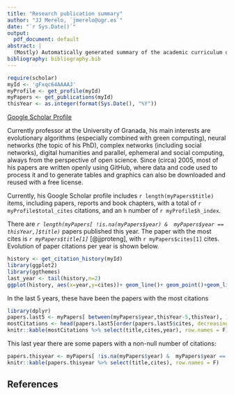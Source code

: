 ```yaml
---
title: "Research publication summary"
author: "JJ Merelo, `jmerelo@ugr.es`"
date: "`r Sys.Date()`"
output:
  pdf_document: default
abstract: |
  (Mostly) Automatically generated summary of the academic curriculum of JJ Merelo.
bibliography: bibliography.bib
---
```


```r
require(scholar)
myId <- 'gFxqc64AAAAJ'
myProfile <- get_profile(myId)
myPapers <- get_publications(myId)
thisYear <- as.integer(format(Sys.Date(), "%Y"))
```
[Google Scholar Profile](https://scholar.google.com/citations?hl=es&user=gFxqc64AAAAJ)

Currently professor at the University of Granada, his main interests are evolutionary algorithms (especially combined with green computing), neural networks (the topic of his PhD), complex networks (including social networks), digital humanities and parallel, ephemeral and social computing, always from the perspective of open science. Since (circa) 2005, most of his papers are written openly using GitHub, where data and code used to process it and to generate tables and graphics can also be downloaded and reused with a free license.

Currently, his Google Scholar profile includes `r length(myPapers$title)` items, including papers, reports and book chapters, with a total of `r myProfile$total_cites` citations, and an `h` number of `r myProfile$h_index`.

There are *`r length(myPapers[ !is.na(myPapers$year) &  myPapers$year == thisYear,]$title)`* papers published this year. The paper with the most cites is *`r myPapers$title[1]`* [@jjproteng], with `r myPapers$cites[1]` cites. Evolution of paper citations per year is shown below.

```r
history <- get_citation_history(myId)
library(ggplot2)
library(ggthemes)
last_year <- tail(history,n=2)
ggplot(history, aes(x=year,y=cites))+ geom_line()+ geom_point()+geom_line(data=last_year, aes(x=year,y=cites,color="Year so far"))+geom_point(data=last_year, aes(x=year,y=cites,color="Year so far"))+theme_tufte()
```
In the last 5 years, these have been the papers with the most citations

```r
library(dplyr)
papers.last5 <- myPapers[ between(myPapers$year,thisYear-5,thisYear), ]
mostCitations <- head(papers.last5[order(papers.last5$cites, decreasing = T),],10)
knitr::kable(mostCitations %>% select(title,cites,year), row.names = F)
```

This last year there are some papers with a non-null number of citations:

```r
papers.thisyear <- myPapers[ !is.na(myPapers$year) &  myPapers$year == (thisYear-1) & myPapers$cites > 0 & !is.na(myPapers$title), ]
knitr::kable(papers.thisyear %>% select(title,cites), row.names = F)
```

## References
